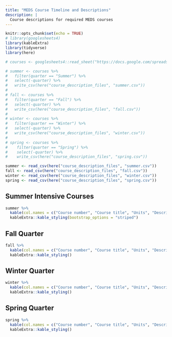 ```yaml
---
title: "MEDS Course Timeline and Descriptions"
description: |
  Course descriptions for required MEDS courses
---
```


```r
knitr::opts_chunk$set(echo = TRUE)
# library(googlesheets4)
library(kableExtra)
library(tidyverse)
library(here)

# courses <- googlesheets4::read_sheet("https://docs.google.com/spreadsheets/d/1uVKAYahg0z07gcafI7Gcb7ClOrJg0abuOGHrpyy_7BE/edit#gid=0") # Request access from Allison or Jamie to update this sheet

# summer <- courses %>% 
#   filter(quarter == "Summer") %>% 
#   select(-quarter) %>% 
#   write_csv(here("course_description_files", "summer.csv"))
# 
# fall <- courses %>% 
#   filter(quarter == "Fall") %>% 
#   select(-quarter) %>% 
#   write_csv(here("course_description_files", "fall.csv"))
# 
# winter <- courses %>% 
#   filter(quarter == "Winter") %>% 
#   select(-quarter) %>% 
#   write_csv(here("course_description_files", "winter.csv"))
# 
# spring <- courses %>% 
#    filter(quarter == "Spring") %>% 
#    select(-quarter) %>% 
#    write_csv(here("course_description_files", "spring.csv"))

summer <- read_csv(here("course_description_files", "summer.csv"))
fall <- read_csv(here("course_description_files", "fall.csv"))
winter <- read_csv(here("course_description_files", "winter.csv"))
spring <- read_csv(here("course_description_files", "spring.csv"))
```

## Summer Intensive Courses

```r
summer %>% 
  kable(col.names = c("Course number", "Course title", "Units", "Description", "Instructor")) %>% 
  kableExtra::kable_styling(bootstrap_options = "striped")
```

## Fall Quarter

```r
fall %>% 
  kable(col.names = c("Course number", "Course title", "Units", "Description", "Instructor")) %>% 
  kableExtra::kable_styling()
```

## Winter Quarter

```r
winter %>% 
  kable(col.names = c("Course number", "Course title", "Units", "Description", "Instructor")) %>% 
  kableExtra::kable_styling()
```

## Spring Quarter

```r
spring %>% 
  kable(col.names = c("Course number", "Course title", "Units", "Description", "Instructor")) %>% 
  kableExtra::kable_styling()
```
